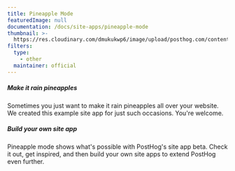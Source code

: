 ```yaml
---
title: Pineapple Mode
featuredImage: null
documentation: /docs/site-apps/pineapple-mode
thumbnail: >-
  https://res.cloudinary.com/dmukukwp6/image/upload/posthog.com/contents/apps/thumbnails/pineapple-mode.png
filters:
  type:
    - other
  maintainer: official
---
```


<Section
    divider={false}
    title="Some people just want to watch the world burn. Invariably, those people are fans of putting pineapple on pizza. And on websites."
    size="full"
    cols={2}
>
    <div>
        <h5>Make it rain pineapples</h5>
        <p>Sometimes you just want to make it rain pineapples all over your website. We created this example site app for just such occasions. You're welcome.</p>
    </div>
    <div>
        <h5>Build your own site app</h5>
        <p>Pineapple mode shows what's possible with PostHog's site app beta. Check it out, get inspired, and then build your own site apps to extend PostHog even further.</p>
    </div>
</Section>

<TutorialsSlider topic="site-apps" />

<Documentation />
